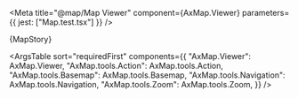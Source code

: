 
<Meta
  title="@map/Map Viewer"
  component={AxMap.Viewer}
  parameters={{ jest: ["Map.test.tsx"] }}
/>

<Title>Map Viewer</Title>

<Canvas>
  <Story name="Map Viewer" height="32rem" parameters={{ layout: "none" }}>
    {MapStory}
  </Story>
</Canvas>

<ArgsTable
  sort="requiredFirst"
  components={{
    "AxMap.Viewer": AxMap.Viewer,
    "AxMap.tools.Action": AxMap.tools.Action,
    "AxMap.tools.Basemap": AxMap.tools.Basemap,
    "AxMap.tools.Navigation": AxMap.tools.Navigation,
    "AxMap.tools.Zoom": AxMap.tools.Zoom,
  }}
/>
